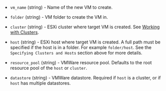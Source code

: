 <!-- Code generated from the comments of the LocationConfig struct in builder/vsphere/common/config_location.go; DO NOT EDIT MANUALLY -->

- `vm_name` (string) - Name of the new VM to create.

- `folder` (string) - VM folder to create the VM in.

- `cluster` (string) - ESXi cluster where target VM is created. See
  [Working with Clusters](#working-with-clusters).

- `host` (string) - ESXi host where target VM is created. A full path must be specified if
  the host is in a folder. For example `folder/host`. See the
  `Specifying Clusters and Hosts` section above for more details.

- `resource_pool` (string) - VMWare resource pool. Defaults to the root resource pool of the
  `host` or `cluster`.

- `datastore` (string) - VMWare datastore. Required if `host` is a cluster, or if `host` has
  multiple datastores.
